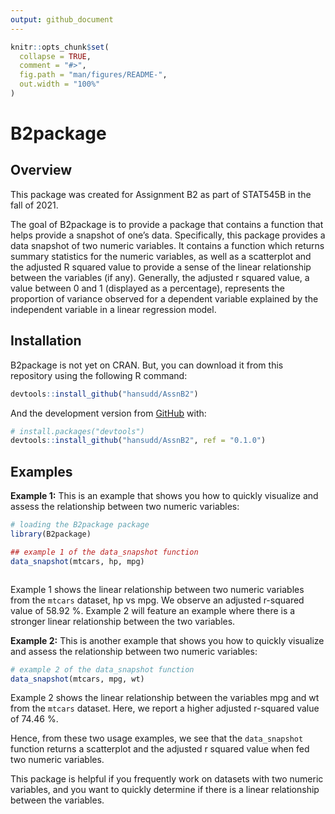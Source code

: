 ```yaml
---
output: github_document
---
```


<!-- README.md is generated from README.Rmd. Please edit that file -->

```r
knitr::opts_chunk$set(
  collapse = TRUE,
  comment = "#>",
  fig.path = "man/figures/README-",
  out.width = "100%"
)
```

# B2package

<!-- badges: start -->
<!-- badges: end -->

## Overview

This package was created for Assignment B2 as part of STAT545B in the fall of 2021.

The goal of B2package is to provide a package that contains a function that helps provide a snapshot of one's data. Specifically, this package provides a data snapshot of two numeric variables. It contains a function which returns summary statistics for the numeric variables, as well as a scatterplot and the adjusted R squared value to provide a sense of the linear relationship between the variables (if any). Generally, the adjusted r squared value, a value between 0 and 1 (displayed as a percentage), represents the proportion of variance observed for a dependent variable explained by the independent variable in a linear regression model.

## Installation

B2package is not yet on CRAN. But, you can download it from this repository using
the following R command:

``` r
devtools::install_github("hansudd/AssnB2")
```

And the development version from [GitHub](https://github.com/) with:

``` r
# install.packages("devtools")
devtools::install_github("hansudd/AssnB2", ref = "0.1.0")
```
## Examples


__Example 1:__ This is an example that shows you how to quickly visualize and assess the relationship between two numeric variables:
```r
# loading the B2package package
library(B2package)

## example 1 of the data_snapshot function 
data_snapshot(mtcars, hp, mpg)



```

Example 1 shows the linear relationship between two numeric variables from the `mtcars` dataset, hp vs mpg. We observe an adjusted r-squared value of 58.92 %. Example 2 will feature an example where there is a stronger linear relationship between the two variables.

__Example 2:__ This is another example that shows you how to quickly visualize and assess the relationship between two numeric variables:
```r
# example 2 of the data_snapshot function
data_snapshot(mtcars, mpg, wt)
```

Example 2 shows the linear relationship between the variables mpg and wt from the `mtcars` dataset. Here, we report a higher adjusted r-squared value of 74.46 %.

Hence, from these two usage examples, we see that the `data_snapshot` function returns a scatterplot and the adjusted r squared value when fed two numeric variables.

This package is helpful if you frequently work on datasets with two numeric variables, and you want to quickly determine if 
there is a linear relationship between the variables. 

